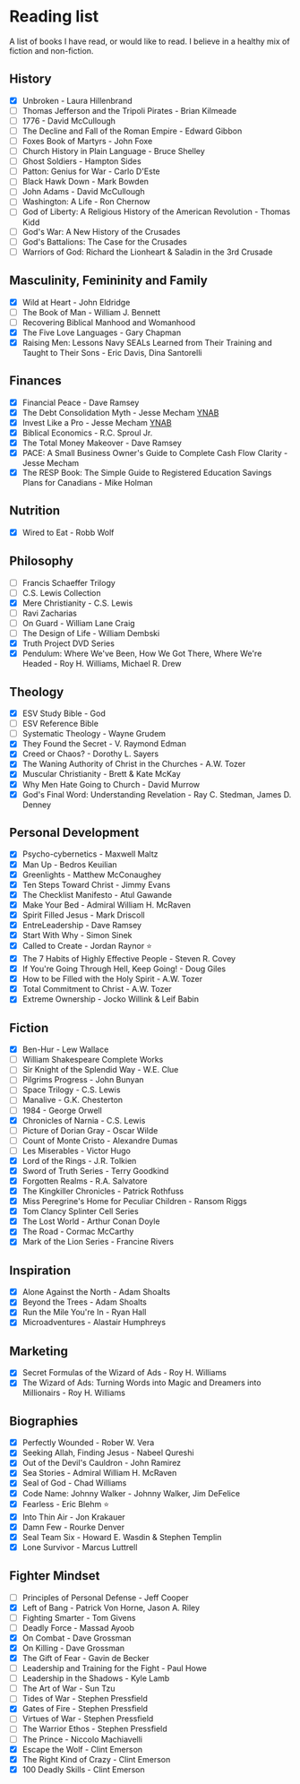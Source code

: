 
# Reading list

A list of books I have read, or would like to read. I believe in a healthy mix of fiction and non-fiction.

<ReadingListProgress total={115} read={73} />

## History

- [x] Unbroken - Laura Hillenbrand
- [ ] Thomas Jefferson and the Tripoli Pirates - Brian Kilmeade
- [ ] 1776 - David McCullough
- [ ] The Decline and Fall of the Roman Empire - Edward Gibbon
- [ ] Foxes Book of Martyrs - John Foxe
- [ ] Church History in Plain Language - Bruce Shelley
- [ ] Ghost Soldiers - Hampton Sides
- [ ] Patton: Genius for War - Carlo D'Este
- [ ] Black Hawk Down - Mark Bowden
- [ ] John Adams - David McCullough
- [ ] Washington: A Life - Ron Chernow
- [ ] God of Liberty: A Religious History of the American Revolution - Thomas Kidd
- [ ] God's War: A New History of the Crusades
- [ ] God's Battalions: The Case for the Crusades
- [ ] Warriors of God: Richard the Lionheart & Saladin in the 3rd Crusade

## Masculinity, Femininity and Family

- [x] Wild at Heart - John Eldridge
- [ ] The Book of Man - William J. Bennett
- [ ] Recovering Biblical Manhood and Womanhood
- [x] The Five Love Languages - Gary Chapman
- [x] Raising Men: Lessons Navy SEALs Learned from Their Training and Taught to Their Sons - Eric Davis, Dina Santorelli

## Finances
- [x] Financial Peace - Dave Ramsey
- [x] The Debt Consolidation Myth - Jesse Mecham [YNAB](https://youneedabudget.com)
- [x] Invest Like a Pro - Jesse Mecham [YNAB](https://youneedabudget.com)
- [x] Biblical Economics - R.C. Sproul Jr.
- [x] The Total Money Makeover - Dave Ramsey
- [x] PACE: A Small Business Owner's Guide to Complete Cash Flow Clarity - Jesse Mecham
- [x] The RESP Book: The Simple Guide to Registered Education Savings Plans for Canadians - Mike Holman

## Nutrition

- [x] Wired to Eat - Robb Wolf

## Philosophy

- [ ] Francis Schaeffer Trilogy
- [ ] C.S. Lewis Collection
- [x] Mere Christianity - C.S. Lewis
- [ ] Ravi Zacharias
- [ ] On Guard - William Lane Craig
- [ ] The Design of Life - William Dembski
- [x] Truth Project DVD Series
- [x] Pendulum: Where We've Been, How We Got There, Where We're Headed - Roy H. Williams, Michael R. Drew

## Theology

- [x] ESV Study Bible - God
- [ ] ESV Reference Bible
- [ ] Systematic Theology - Wayne Grudem
- [x] They Found the Secret - V. Raymond Edman
- [x] Creed or Chaos? - Dorothy L. Sayers
- [x] The Waning Authority of Christ in the Churches - A.W. Tozer
- [x] Muscular Christianity - Brett & Kate McKay
- [x] Why Men Hate Going to Church - David Murrow
- [x] God's Final Word: Understanding Revelation - Ray C. Stedman, James D. Denney

## Personal Development

- [x] Psycho-cybernetics - Maxwell Maltz
- [x] Man Up - Bedros Keuilian 
- [x] Greenlights - Matthew McConaughey
- [x] Ten Steps Toward Christ - Jimmy Evans
- [x] The Checklist Manifesto - Atul Gawande
- [x] Make Your Bed - Admiral William H. McRaven
- [x] Spirit Filled Jesus - Mark Driscoll
- [x] EntreLeadership - Dave Ramsey
- [x] Start With Why - Simon Sinek
- [x] Called to Create - Jordan Raynor ⭐
- [x] The 7 Habits of Highly Effective People - Steven R. Covey
- [x] If You're Going Through Hell, Keep Going! - Doug Giles
- [x] How to be Filled with the Holy Spirit - A.W. Tozer
- [x] Total Commitment to Christ - A.W. Tozer
- [x] Extreme Ownership - Jocko Willink & Leif Babin

## Fiction

- [x] Ben-Hur - Lew Wallace
- [ ] William Shakespeare Complete Works
- [ ] Sir Knight of the Splendid Way - W.E. Clue
- [ ] Pilgrims Progress - John Bunyan
- [ ] Space Trilogy - C.S. Lewis
- [ ] Manalive - G.K. Chesterton
- [ ] 1984 - George Orwell
- [x] Chronicles of Narnia - C.S. Lewis
- [ ] Picture of Dorian Gray - Oscar Wilde
- [ ] Count of Monte Cristo - Alexandre Dumas
- [ ] Les Miserables - Victor Hugo
- [x] Lord of the Rings - J.R. Tolkien
- [x] Sword of Truth Series - Terry Goodkind
- [x] Forgotten Realms - R.A. Salvatore
- [x] The Kingkiller Chronicles - Patrick Rothfuss
- [x] Miss Peregrine's Home for Peculiar Children - Ransom Riggs
- [x] Tom Clancy Splinter Cell Series
- [x] The Lost World - Arthur Conan Doyle
- [x] The Road - Cormac McCarthy
- [x] Mark of the Lion Series - Francine Rivers

## Inspiration

- [x] Alone Against the North - Adam Shoalts
- [x] Beyond the Trees - Adam Shoalts
- [x] Run the Mile You're In - Ryan Hall
- [x] Microadventures - Alastair Humphreys

## Marketing

- [x] Secret Formulas of the Wizard of Ads - Roy H. Williams
- [x] The Wizard of Ads: Turning Words into Magic and Dreamers into Millionairs - Roy H. Williams

## Biographies

- [x] Perfectly Wounded - Rober W. Vera
- [x] Seeking Allah, Finding Jesus - Nabeel Qureshi
- [x] Out of the Devil's Cauldron - John Ramirez
- [x] Sea Stories - Admiral William H. McRaven
- [x] Seal of God - Chad Williams
- [x] Code Name: Johnny Walker - Johnny Walker, Jim DeFelice
- [x] Fearless - Eric Blehm ⭐
- [x] Into Thin Air - Jon Krakauer
- [x] Damn Few - Rourke Denver
- [x] Seal Team Six - Howard E. Wasdin & Stephen Templin
- [x] Lone Survivor - Marcus Luttrell

## Fighter Mindset

- [ ] Principles of Personal Defense - Jeff Cooper
- [x] Left of Bang - Patrick Von Horne, Jason A. Riley
- [ ] Fighting Smarter - Tom Givens
- [ ] Deadly Force - Massad Ayoob
- [x] On Combat - Dave Grossman
- [x] On Killing - Dave Grossman
- [x] The Gift of Fear - Gavin de Becker
- [ ] Leadership and Training for the Fight - Paul Howe
- [ ] Leadership in the Shadows - Kyle Lamb
- [ ] The Art of War - Sun Tzu
- [ ] Tides of War - Stephen Pressfield
- [x] Gates of Fire - Stephen Pressfield
- [ ] Virtues of War - Stephen Pressfield
- [ ] The Warrior Ethos - Stephen Pressfield
- [ ] The Prince - Niccolo Machiavelli
- [x] Escape the Wolf - Clint Emerson
- [x] The Right Kind of Crazy - Clint Emerson
- [x] 100 Deadly Skills - Clint Emerson